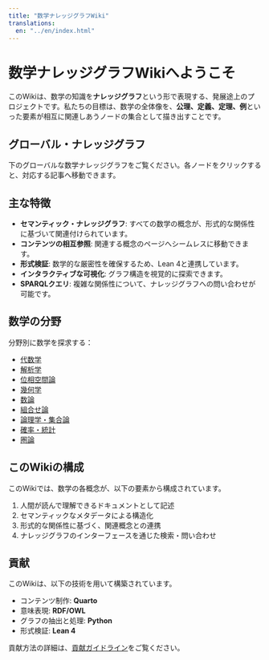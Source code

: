 ```yaml
---
title: "数学ナレッジグラフWiki"
translations:
  en: "../en/index.html"
---
```


# 数学ナレッジグラフWikiへようこそ

このWikiは、数学の知識を**ナレッジグラフ**という形で表現する、発展途上のプロジェクトです。私たちの目標は、数学の全体像を、**公理、定義、定理、例**といった要素が相互に関連しあうノードの集合として描き出すことです。

## グローバル・ナレッジグラフ

下のグローバルな数学ナレッジグラフをご覧ください。各ノードをクリックすると、対応する記事へ移動できます。

::: {.graph-viz data-id="global-graph" data-width="100%" data-height="600"}
:::

## 主な特徴

- **セマンティック・ナレッジグラフ**: すべての数学の概念が、形式的な関係性に基づいて関連付けられています。
- **コンテンツの相互参照**: 関連する概念のページへシームレスに移動できます。
- **形式検証**: 数学的な厳密性を確保するため、Lean 4と連携しています。
- **インタラクティブな可視化**: グラフ構造を視覚的に探索できます。
- **SPARQLクエリ**: 複雑な関係性について、ナレッジグラフへの問い合わせが可能です。

## 数学の分野

分野別に数学を探求する：

- [代数学](content/ja/algebra/index.qmd)
- [解析学](content/ja/analysis/index.qmd)
- [位相空間論](content/ja/topology/index.qmd)
- [幾何学](content/ja/geometry/index.qmd)
- [数論](content/ja/number-theory/index.qmd)
- [組合せ論](content/ja/combinatorics/index.qmd)
- [論理学・集合論](content/ja/logic-set-theory/index.qmd)
- [確率・統計](content/ja/probability-statistics/index.qmd)
- [圏論](content/ja/category-theory/index.qmd)

## このWikiの構成

このWikiでは、数学の各概念が、以下の要素から構成されています。

1. 人間が読んで理解できるドキュメントとして記述
2. セマンティックなメタデータによる構造化
3. 形式的な関係性に基づく、関連概念との連携
4. ナレッジグラフのインターフェースを通じた検索・問い合わせ

## 貢献

このWikiは、以下の技術を用いて構築されています。

- コンテンツ制作: **Quarto**
- 意味表現: **RDF/OWL**
- グラフの抽出と処理: **Python**
- 形式検証: **Lean 4**

貢献方法の詳細は、[貢献ガイドライン](nav/ja/contributing.qmd)をご覧ください。
